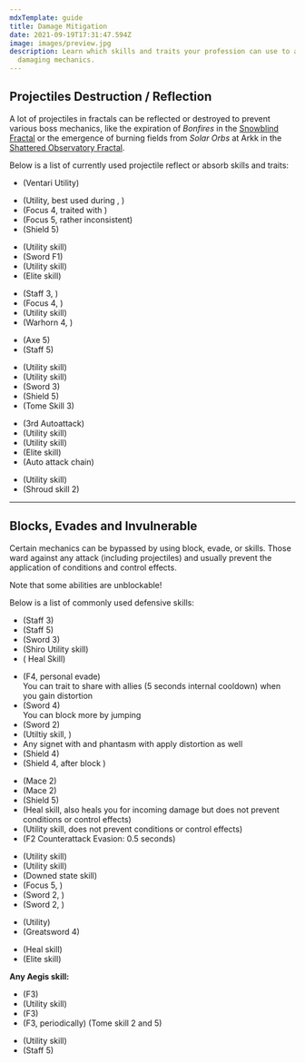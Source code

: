 ```yaml
---
mdxTemplate: guide
title: Damage Mitigation
date: 2021-09-19T17:31:47.594Z
image: images/preview.jpg
description: Learn which skills and traits your profession can use to avoid
  damaging mechanics.
---
```


## Projectiles Destruction / Reflection

A lot of projectiles in fractals can be reflected or destroyed to prevent various boss mechanics, like the expiration of _Bonfires_ in the [Snowblind Fractal](fractals/snowblind) or the emergence of burning fields from _Solar Orbs_ at Arkk in the [Shattered Observatory Fractal](/fractals/shattered-observatory).

Below is a list of currently used projectile reflect or absorb skills and traits:

<Grid>
<GridItem sm="4">
<Card specialization="Revenant">

- <Skill name="Protective Solace"/> <Specialization name="Revenant" disableText/> (Ventari Utility)

</Card>
</GridItem>

<GridItem sm="4">
<Card specialization="Mesmer">

- <Skill id="10302"/> <Specialization name="Mesmer" disableText/> (Utility, best used during <Skill id="29830" disableText/>, <Specialization name="Chronomancer" disableText/>)
- <Skill id="10186"/> <Specialization name="Mesmer" disableText/> (Focus 4, traited with <Trait id="751" disableText/>)
- <Skill id="10282"/> <Specialization name="Mesmer" disableText/> (Focus 5, rather inconsistent)
- <Skill id="30643"/> <Specialization name="Chronomancer" disableText/> (Shield 5)

</Card>
</GridItem>

<GridItem sm="4">
<Card specialization="Warrior">

- <Skill id="30074"/> <Specialization name="Berserker" disableText/> (Utility skill)
- <Skill id="30682"/> <Specialization name="Berserker" disableText/> (Sword F1)
- <Skill name="Bladestorm"/> <Specialization name="Spellbreaker" disableText/> (Utility skill)
- <Skill id="45333"/> <Specialization name="Spellbreaker" disableText/> (Elite skill)

</Card>
</GridItem>

<GridItem sm="4">
<Card specialization="Elementalist">

- <Skill id="5685"/> <Specialization name="Elementalist" disableText/> (Staff 3, <Skill id="5495" disableText/>)
- <Skill id="5530"/> <Specialization name="Elementalist" disableText/> (Focus 4, <Skill id="5494" disableText/>)
- <Skill id="30432"/> <Specialization name="Tempest" disableText/> (Utility skill)
- <Skill id="29453"/> <Specialization name="Tempest" disableText/> (Warhorn 4, <Skill id="5495" disableText/>)

</Card>
</GridItem>

<GridItem sm="4">
<Card specialization="Ranger">

- <Skill id="12639"/> <Specialization name="Ranger" disableText/> (Axe 5)
- <Skill id="31496"/> <Specialization name="Druid" disableText/> (Staff 5)

</Card>
</GridItem>

<GridItem sm="4">
<Card specialization="Guardian">

- <Skill id="9251"/> <Specialization name="Guardian" disableText/> (Utility skill)
- <Skill id="41571"/> <Specialization name="Guardian" disableText/> (Utility skill)
- <Skill id="9107"/> <Specialization name="Guardian" disableText/> (Sword 3)
- <Skill id="9091"/> <Specialization name="Guardian" disableText/> (Shield 5)
- <Skill id="42259"/> <Specialization name="Firebrand" disableText/> (Tome Skill 3)

</Card>
</GridItem>

<GridItem sm="4">
<Card specialization="Thief">

- <Skill name="Punishing Strikes"/> <Specialization name="Thief" disableText/> (3rd Autoattack)
- <Skill id="13065"/> <Specialization name="Thief" disableText/> (Utility skill)
- <Skill id="13056"/> <Specialization name="Thief" disableText/> (Utility skill)
- <Skill name="Dagger Storm"/> <Specialization name="Thief" disableText/> (Elite skill)
- <Skill id="30434"/> <Specialization name="Daredevil" disableText/> (Auto attack chain)

</Card>
</GridItem>

<GridItem sm="4">
<Card specialization="Necromancer">

- <Skill name="Corrosive Poison Cloud"/> <Specialization name="Necromancer" disableText/> (Utility skill)
- <Skill name="Deaths Charge"/> <Specialization name="Reaper" disableText/> (Shroud skill 2)

</Card>
</GridItem>
</Grid>

---

## Blocks, Evades and Invulnerable

Certain mechanics can be bypassed by using block, evade, <Effect name="Invulnerability"/> or <Boon name="Aegis"/> skills. Those ward against any attack (including projectiles) and usually prevent the application of conditions and control effects.

<Warning>

Note that some abilities are unblockable!
</Warning>

Below is a list of commonly used defensive skills:

<Grid>
<GridItem sm="4">
<Card specialization="Revenant">

- <Skill name="Warding Rift"/> <Specialization name="Revenant" disableText/> (Staff 3)
- <Skill name="Surge of the Mists"/> <Specialization name="Revenant" disableText/> (Staff 5)
- <Skill name="Unrelenting Assault"/> <Specialization name="Revenant" disableText/> (Sword 3)
- <Skill name="Riposting Shadows"/> <Specialization name="Revenant" disableText/> (Shiro Utility skill)
- <Skill name="Infuse Light"/> <Specialization name="Herald" disableText/> (<Specialization name="Herald"/> Heal Skill)

</Card>
</GridItem>

<GridItem sm="4">
<Card specialization="Mesmer">

- <Skill id="10192"/> <Specialization name="Mesmer" disableText/> (F4, personal evade) <br/>
  You can trait <Trait id="1852"/> to share <Boon name="Aegis" disableText/> with allies (5 seconds internal cooldown) when you gain distortion
- <Skill id="10280"/> <Specialization name="Mesmer" disableText/> (Sword 4) <br/>
  You can block more by jumping
- <Skill id="10334"/> <Specialization name="Mesmer" disableText/> (Sword 2)
- <Skill id="29526"/> <Specialization name="Chronomancer" disableText/> (Utiltiy skill, <Boon name="Aegis" disableText/>)
- Any signet with <Trait id="713"/> and phantasm with <Trait id="1866" disableText/> apply distortion as well
- <Skill id="30769"/> <Specialization name="Chronomancer" disableText/> (Shield 4)
- <Skill id="29649"/> <Specialization name="Chronomancer" disableText/> (Shield 4, after block )

</Card>
</GridItem>

<GridItem sm="4">
<Card specialization="Warrior">

- <Skill name="Whirlwind Attack"/> <Specialization name="Warrior" disableText/> (Mace 2)
- <Skill id="14507"/> <Specialization name="Warrior" disableText/> (Mace 2)
- <Skill id="14362"/> <Specialization name="Warrior" disableText/> (Shield 5)
- <Skill id="21815"/> <Specialization name="Warrior" disableText/> (Heal skill, also heals you for incoming damage but does not prevent conditions or control effects)
- <Skill id="14392"/> <Specialization name="Warrior" disableText/> (Utility skill, does not prevent conditions or control effects)
- <Skill id="44165"/> <Specialization name="Spellbreaker" disableText/> (F2 Counterattack Evasion: 0.5 seconds)

</Card>
</GridItem>

<GridItem sm="4">
<Card specialization="Elementalist">

- <Skill id="5641"/> <Specialization name="Elementalist" disableText/> (Utility skill)
- <Skill id="5554"/> <Specialization name="Elementalist" disableText/> (Utility skill)
- <Skill id="5564"/> <Specialization name="Elementalist" disableText/> (Downed state skill)
- <Skill id="5521"/> <Specialization name="Elementalist" disableText/> (Focus 5, <Skill id="5495" disableText/>)
- <Skill name="Riptide" profession="elementalist"/> <Specialization name="Weaver" disableText/> (Sword 2, <Skill name="Water Attunement" profession="elementalist" disableText/>)
- <Skill name="Earthen Vortex" profession="elementalist"/> <Specialization name="Weaver" disableText/> (Sword 2, <Skill name="Earth Attunement" profession="elementalist" disableText/>)

</Card>
</GridItem>

<GridItem sm="4">
<Card specialization="Ranger">

- <Skill name="Signet of Stone" profession="Ranger"/> <Specialization name="Ranger" disableText/> (Utility)
- <Skill name="Counterattack"/> <Specialization name="Ranger" disableText/> (Greatsword 4)

</Card>
</GridItem>

<GridItem sm="4">
<Card specialization="Guardian">

- <Skill id="9102"/> <Specialization name="Guardian" disableText/> (Heal skill)
- <Skill id="9154"/> <Specialization name="Guardian" disableText/> (Elite skill)

**Any Aegis skill:**

- <Skill id="9118"/> <Specialization name="Guardian" disableText/> (F3)
- <Skill id="9084"/> <Specialization name="Guardian" disableText/> (Utility skill)
- <Skill id="30029"/> <Specialization name="Dragonhunter" disableText/> (F3)
- <Skill id="42259"/> <Specialization name="Firebrand" disableText/> (F3, periodically) (Tome skill 2 and 5)

</Card>
</GridItem>

<GridItem sm="4">
<Card specialization="Thief">

- <Skill id="30661"/> <Specialization name="Daredevil" disableText/> (Utility skill)
- <Skill id="30597"/> <Specialization name="Daredevil" disableText/> (Staff 5)

</Card>
</GridItem>
</Grid>
